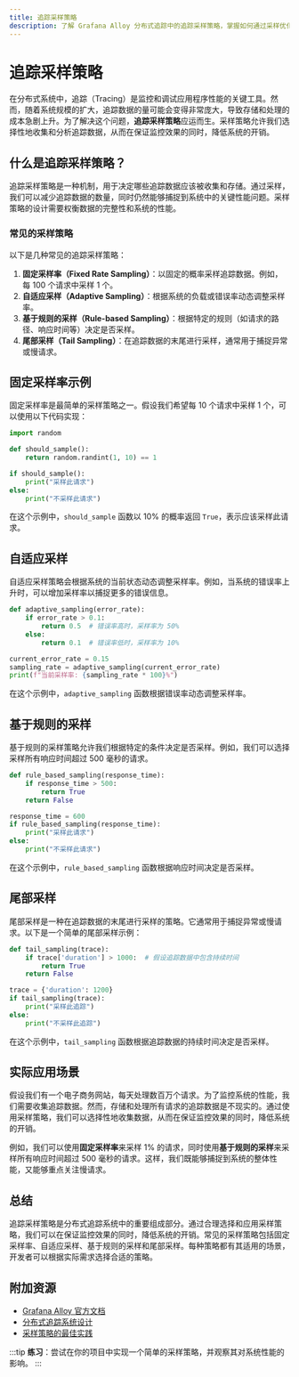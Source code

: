 ```yaml
---
title: 追踪采样策略
description: 了解 Grafana Alloy 分布式追踪中的追踪采样策略，掌握如何通过采样优化追踪数据的收集和处理。
---
```


# 追踪采样策略

在分布式系统中，追踪（Tracing）是监控和调试应用程序性能的关键工具。然而，随着系统规模的扩大，追踪数据的量可能会变得非常庞大，导致存储和处理的成本急剧上升。为了解决这个问题，**追踪采样策略**应运而生。采样策略允许我们选择性地收集和分析追踪数据，从而在保证监控效果的同时，降低系统的开销。

## 什么是追踪采样策略？

追踪采样策略是一种机制，用于决定哪些追踪数据应该被收集和存储。通过采样，我们可以减少追踪数据的数量，同时仍然能够捕捉到系统中的关键性能问题。采样策略的设计需要权衡数据的完整性和系统的性能。

### 常见的采样策略

以下是几种常见的追踪采样策略：

1. **固定采样率（Fixed Rate Sampling）**：以固定的概率采样追踪数据。例如，每 100 个请求中采样 1 个。
2. **自适应采样（Adaptive Sampling）**：根据系统的负载或错误率动态调整采样率。
3. **基于规则的采样（Rule-based Sampling）**：根据特定的规则（如请求的路径、响应时间等）决定是否采样。
4. **尾部采样（Tail Sampling）**：在追踪数据的末尾进行采样，通常用于捕捉异常或慢请求。

## 固定采样率示例

固定采样率是最简单的采样策略之一。假设我们希望每 10 个请求中采样 1 个，可以使用以下代码实现：

```python
import random

def should_sample():
    return random.randint(1, 10) == 1

if should_sample():
    print("采样此请求")
else:
    print("不采样此请求")
```

在这个示例中，`should_sample` 函数以 10% 的概率返回 `True`，表示应该采样此请求。

## 自适应采样

自适应采样策略会根据系统的当前状态动态调整采样率。例如，当系统的错误率上升时，可以增加采样率以捕捉更多的错误信息。

```python
def adaptive_sampling(error_rate):
    if error_rate > 0.1:
        return 0.5  # 错误率高时，采样率为 50%
    else:
        return 0.1  # 错误率低时，采样率为 10%

current_error_rate = 0.15
sampling_rate = adaptive_sampling(current_error_rate)
print(f"当前采样率: {sampling_rate * 100}%")
```

在这个示例中，`adaptive_sampling` 函数根据错误率动态调整采样率。

## 基于规则的采样

基于规则的采样策略允许我们根据特定的条件决定是否采样。例如，我们可以选择采样所有响应时间超过 500 毫秒的请求。

```python
def rule_based_sampling(response_time):
    if response_time > 500:
        return True
    return False

response_time = 600
if rule_based_sampling(response_time):
    print("采样此请求")
else:
    print("不采样此请求")
```

在这个示例中，`rule_based_sampling` 函数根据响应时间决定是否采样。

## 尾部采样

尾部采样是一种在追踪数据的末尾进行采样的策略。它通常用于捕捉异常或慢请求。以下是一个简单的尾部采样示例：

```python
def tail_sampling(trace):
    if trace['duration'] > 1000:  # 假设追踪数据中包含持续时间
        return True
    return False

trace = {'duration': 1200}
if tail_sampling(trace):
    print("采样此追踪")
else:
    print("不采样此追踪")
```

在这个示例中，`tail_sampling` 函数根据追踪数据的持续时间决定是否采样。

## 实际应用场景

假设我们有一个电子商务网站，每天处理数百万个请求。为了监控系统的性能，我们需要收集追踪数据。然而，存储和处理所有请求的追踪数据是不现实的。通过使用采样策略，我们可以选择性地收集数据，从而在保证监控效果的同时，降低系统的开销。

例如，我们可以使用**固定采样率**来采样 1% 的请求，同时使用**基于规则的采样**来采样所有响应时间超过 500 毫秒的请求。这样，我们既能够捕捉到系统的整体性能，又能够重点关注慢请求。

## 总结

追踪采样策略是分布式追踪系统中的重要组成部分。通过合理选择和应用采样策略，我们可以在保证监控效果的同时，降低系统的开销。常见的采样策略包括固定采样率、自适应采样、基于规则的采样和尾部采样。每种策略都有其适用的场景，开发者可以根据实际需求选择合适的策略。

## 附加资源

- [Grafana Alloy 官方文档](https://grafana.com/docs/alloy/)
- [分布式追踪系统设计](https://opentracing.io/docs/)
- [采样策略的最佳实践](https://www.jaegertracing.io/docs/sampling/)

:::tip
**练习**：尝试在你的项目中实现一个简单的采样策略，并观察其对系统性能的影响。
:::
